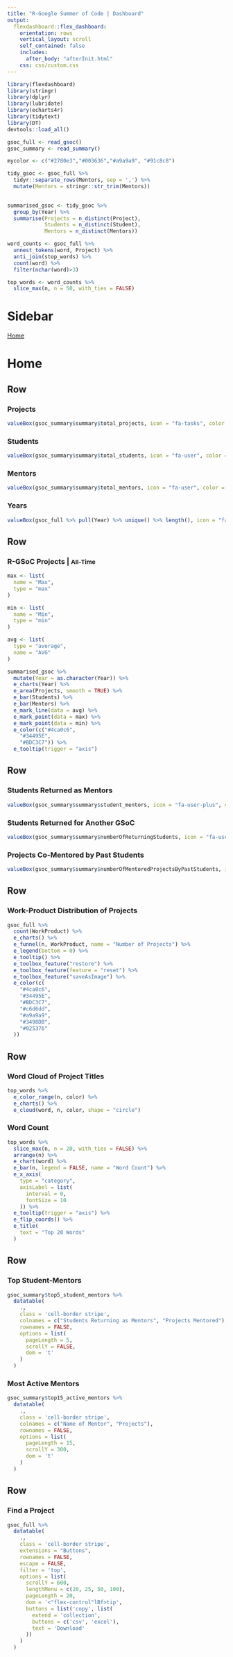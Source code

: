 ```yaml
---
title: "R-Google Summer of Code | Dashboard"
output: 
  flexdashboard::flex_dashboard:
    orientation: rows
    vertical_layout: scroll
    self_contained: false
    includes:
      after_body: "afterInit.html"
    css: css/custom.css
---
```


```r
library(flexdashboard)
library(stringr)
library(dplyr)
library(lubridate)
library(echarts4r)
library(tidytext)
library(DT)
devtools::load_all()
```

```r
gsoc_full <- read_gsoc()
gsoc_summary <- read_summary()

mycolor <- c("#2780e3","#003636","#a9a9a9", "#91c8c8")
```


```r
tidy_gsoc <- gsoc_full %>%
  tidyr::separate_rows(Mentors, sep = ',') %>%
  mutate(Mentors = stringr::str_trim(Mentors))
  

summarised_gsoc <- tidy_gsoc %>% 
  group_by(Year) %>% 
  summarise(Projects = n_distinct(Project),
            Students = n_distinct(Student),
            Mentors = n_distinct(Mentors))

word_counts <- gsoc_full %>% 
  unnest_tokens(word, Project) %>% 
  anti_join(stop_words) %>% 
  count(word) %>% 
  filter(nchar(word)>3)

top_words <- word_counts %>% 
  slice_max(n, n = 50, with_ties = FALSE)
```

Sidebar {.sidebar data-width=200}
=====================================

<div class="sidebar-pages">
<a class="navlink" href="#home" data-toggle="tab" aria-expanded="false"><i class="fa fa-home"></i> Home</a>
</div>

Home
=====================================

Row
-------------------------------------

### Projects

```r
valueBox(gsoc_summary$summary$total_projects, icon = "fa-tasks", color = "#435f9c")
```

### Students

```r
valueBox(gsoc_summary$summary$total_students, icon = "fa-user", color = "#0586c4")
```

### Mentors

```r
valueBox(gsoc_summary$summary$total_mentors, icon = "fa-user", color = "#435f9c")
```

### Years

```r
valueBox(gsoc_full %>% pull(Year) %>% unique() %>% length(), icon = "fa-calendar", color = "#0586c4")
```

Row
-----------------------------------------------------------------------

### R-GSoC Projects | <small>All-Time</small>

```r
max <- list(
  name = "Max",
  type = "max"
)

min <- list(
  name = "Min",
  type = "min"
)

avg <- list(
  type = "average",
  name = "AVG"
)

summarised_gsoc %>% 
  mutate(Year = as.character(Year)) %>% 
  e_charts(Year) %>% 
  e_area(Projects, smooth = TRUE) %>% 
  e_bar(Students) %>% 
  e_bar(Mentors) %>% 
  e_mark_line(data = avg) %>% 
  e_mark_point(data = max) %>% 
  e_mark_point(data = min) %>% 
  e_color(c("#4ca0c6",
    "#34495E",
    "#BDC3C7")) %>% 
  e_tooltip(trigger = "axis")

```

Row
-----------------------------------------------------------------------

### Students Returned as Mentors

```r
valueBox(gsoc_summary$summary$student_mentors, icon = "fa-user-plus", color = "#435f9c")
```

### Students Returned for Another GSoC

```r
valueBox(gsoc_summary$summary$numberOfReturningStudents, icon = "fa-user-plus", color = "#0586c4")
```

### Projects Co-Mentored by Past Students

```r
valueBox(gsoc_summary$summary$numberOfMentoredProjectsByPastStudents, icon = "fa-tasks", color = "#435f9c")
```

Row
-----------------------------------------------------------------------

### Work-Product Distribution of Projects

```r
gsoc_full %>% 
  count(WorkProduct) %>% 
  e_charts() %>% 
  e_funnel(n, WorkProduct, name = "Number of Projects") %>% 
  e_legend(bottom = 0) %>% 
  e_tooltip() %>% 
  e_toolbox_feature("restore") %>%
  e_toolbox_feature(feature = "reset") %>%
  e_toolbox_feature("saveAsImage") %>% 
  e_color(c(
    "#4ca0c6",
    "#34495E",
    "#BDC3C7",
    "#c6d6dd",
    "#a9a9a9",
    "#3498DB",
    "#025376"
  ))
```

Row
-----------------------------------------------------------------------

### Word Cloud of Project Titles

```r
top_words %>% 
  e_color_range(n, color) %>% 
  e_charts() %>% 
  e_cloud(word, n, color, shape = "circle")
```

### Word Count

```r
top_words %>% 
  slice_max(n, n = 20, with_ties = FALSE) %>%
  arrange(n) %>% 
  e_chart(word) %>% 
  e_bar(n, legend = FALSE, name = "Word Count") %>% 
  e_x_axis(
    type = "category",
    axisLabel = list(
      interval = 0,
      fontSize = 10 
    )) %>% 
  e_tooltip(trigger = "axis") %>% 
  e_flip_coords() %>% 
  e_title(
    text = "Top 20 Words"
  )
```


Row
-----------------------------------------------------------------------

### Top Student-Mentors

```r
gsoc_summary$top5_student_mentors %>% 
  datatable(
    .,
    class = 'cell-border stripe',
    colnames = c("Students Returning as Mentors", "Projects Mentored"),
    rownames = FALSE,
    options = list(
      pageLength = 5,
      scrollY = FALSE,
      dom = 't'
    )
  )
```

### Most Active Mentors

```r
gsoc_summary$top15_active_mentors %>% 
  datatable(
    .,
    class = 'cell-border stripe',
    colnames = c("Name of Mentor", "Projects"),
    rownames = FALSE,
    options = list(
      pageLength = 15,
      scrollY = 300,
      dom = 't'
    )
  )
```


Row
-----------------------------------------------------------------------

### Find a Project

```r
gsoc_full %>% 
  datatable(
    .,
    class = 'cell-border stripe',
    extensions = "Buttons",
    rownames = FALSE,
    escape = FALSE,
    filter = 'top',
    options = list(
      scrollY = 600,
      lengthMenu = c(20, 25, 50, 100),
      pageLength = 20,
      dom = '<"flex-control"lBf>tip',
      buttons = list('copy', list(
        extend = 'collection',
        buttons = c('csv', 'excel'),
        text = 'Download'
      ))
    )
  )
```
